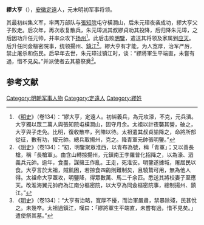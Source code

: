 '''繆大亨'''（{{bd|？||1363年}}），[[安徽|安徽]][[定遠|定遠]]人，元末明初军事将领。

其最初纠集义军，率两万部队与[[張知院|張知院]]屯守橫澗山，后朱元璋夜袭成功，繆大亨父子败走。后次年，再次收复散兵，朱元璋派其叔繆貞劝其投降，后归降朱元璋，之后因功升任元帅，并率众攻下[[扬州|扬州]]<ref>《[[明史|明史]]》（卷134）：“繆大亨，定遠人。初糾義兵，為元攻濠，不克，元兵潰。大亨獨以眾二萬人與張知院屯橫澗山，固守月余。太祖以計夜襲其營，破之，大亨與子走免。比明，復收散卒，列陣以待。太祖遣其叔貞諭降之，命將所部從征，數有功，擢元帥。總兵取揚州，克之。降青軍元帥張明鑒。”</ref>。此后击败[[明鑒|明鑒]]，遣送其将领及家属到[[应天|应天]]。后升任同僉樞密院事，统领揚州、[[鎮江|鎮江]]<ref>《[[明史|明史]]》（卷134）：“初，明鑒聚眾淮西，以青布為號，稱「青軍」；又以善長槍，稱「長槍軍」。由含山轉掠揚州，元鎮南王孛羅普化招降之，以為濠、泗義兵元帥。逾年，食盡，謀擁王作亂。王走，死淮安。明鑒遂據城，屠居民以食。大亨言於太祖，賊飢困，若掠食四齣則難制矣，且驍鷙可用，無為他人得。太祖命大亨亟攻，明鑒降，得眾數萬、馬二千余匹。悉送其將校妻子至應天。改淮海翼元帥府為江南分樞密院，以大亨為同僉樞密院事，總制揚州、鎮江。”</ref>。繆大亨有才能，为人宽厚，治军严厉，禁止屠杀和伤民。后早年去世，朱元璋过镇江时，谈：“繆將軍生平端直，未嘗有過，惜不見矣。”并派使者去其墓祭奠<ref>《[[明史|明史]]》（卷134）：“大亨有治略，寬厚不擾，而治軍嚴肅，禁暴除殘，民甚悅之。未幾卒。太祖過鎮江，嘆曰：「繆將軍生平端直，未嘗有過，惜不見矣。」遣使祭其墓。”</ref>。

==参考文献==
{{wikisource|明史/卷134}}
<div class="references-small">
<references></references>
</div>

{{明朝人物小作品}}

[[Category:明朝军事人物|Category:明朝军事人物]]
[[Category:定遠人|Category:定遠人]]
[[Category:繆姓|Category:繆姓]]